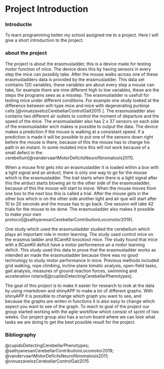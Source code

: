 # Project Introduction

### Introductie

To learn programming better my school assigned me to a project. Here I will give a short introduction to the project.

### about the project

The project is about the erasmusladder, this is a device made for testing motor function of mice. The device does this by having sensors in every step the mice can possibly take. After the mouse walks across one of these erasmusladders data is provided by the erasmusladder. This data set cointains 120 variables, these variables are about every step a mouse can take, for example there are nine different high to low variables, these are the steps the programs sees as a misstep. The erasmusladder is usefull for testing mice under different conditions. For example one study looked at the difference between wilt-type mice and mice with degenerating purkinje cells [@vinuezavelozCerebellarControlGait2015 ]. The erasmusladder also contains two different air outlets to control the moment of departure and the speed of the mice. The erasmusladder also has 2 x 37 sensors on each side of the erasmusladder wich makes is possible to output the data. The device makes a prediction if the mouse is walking at a consistant speed. If a prediction is made it will be possible to put one of the sensors down right before the mouse is there, because of this the mouse has to change his path in an instant. In some mutated mice this will not work because of a small defect in the cerebellum[@vandervaartMotorDeficitsNeurofibromatosis2011]. 

When a mouse first gets into an erasmusladder it is loaded within a box with a light signal and an airduct, there is only one way to go for the mouse which is the erasmusladder. The trail starts when there is a light signal after this the airduct starts blowing air to the other side of the erasmusladder, because of this the mouse will start to move. When the mouse moves from one box to the next box this is called a trial. After the mouse gets in the other box which is on the other side another light and air que will start after 10 to 20 seconds and the mouse has to go back. One session will take 42 trials for the mouse to be done. The erasmusladder also makes it possible to make your own protocol[@sathyanesanCerebellarContributionLocomotor2019].

One study which used the erasmusladder studied the cerebellum which plays an important role in motor learning. The study used control mice on the erasmus ladder and ßCamKII knockout mice. The study found that mice with a ßCamKII deficit have a motor performence an a motor learning deficit. This study used this data to prove that the erasmusladder works as intended an made the erasmusladder because there was no good technology to study motor performance in mice. Previous methods included grid walking, rope climbing, incline plane kimatic analysis, open-field tasks, gait analysis, measures of ground reaction forces, swimming and acceleration rotarod[@cupidoDetectingCerebellarPhenotypes].

The goal of this project is to make it easier for research to look at the data by using rmarkdown and shinyAPP to make a lot of different graphs. With shinyAPP it is possible to change which graph you want to see, and because the graphs are writen in functions it is also easy to change which aspect you want to see of the graph. To reach to goal of the project our group started working with the agile workflow which consist of sprint of two weeks. Our project group also has a scrum board where we can look what tasks we are doing to get the best possible result for the project.



### Bibliography

@cupidoDetectingCerebellarPhenotypes; @sathyanesanCerebellarContributionLocomotor2019; @vandervaartMotorDeficitsNeurofibromatosis2011; @vinuezavelozCerebellarControlGait2015 


